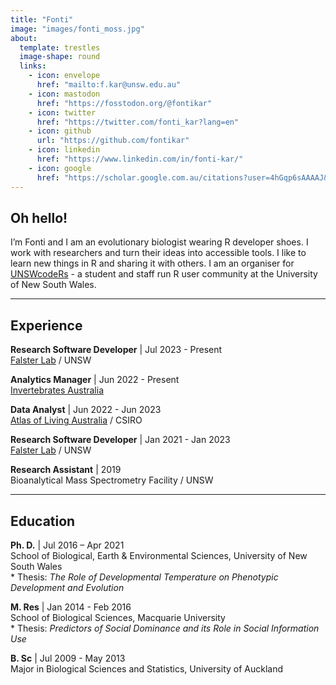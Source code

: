```yaml
---
title: "Fonti"
image: "images/fonti_moss.jpg"
about: 
  template: trestles
  image-shape: round
  links:
    - icon: envelope
      href: "mailto:f.kar@unsw.edu.au"
    - icon: mastodon
      href: "https://fosstodon.org/@fontikar"
    - icon: twitter
      href: "https://twitter.com/fonti_kar?lang=en"
    - icon: github
      url: "https://github.com/fontikar"
    - icon: linkedin
      href: "https://www.linkedin.com/in/fonti-kar/"
    - icon: google
      href: "https://scholar.google.com.au/citations?user=4hGqp6sAAAAJ&hl=en&inst=7289110936595769722"
---
```


:::{#hero-heading}

:::{.column-body-outset}

## Oh hello! 

I'm Fonti and I am an evolutionary biologist wearing R developer shoes. I work with researchers and turn their ideas into accessible tools. I like to learn new things in R and sharing it with others. I am an organiser for [UNSWcodeRs](https://unsw-coders.netlify.app/) - a student and staff run R user community at the University of New South Wales.

-----------------------------------------------------------------------------

## Experience

**Research Software Developer** | Jul 2023 - Present  
[Falster Lab](https://danielfalster.com/) / UNSW

**Analytics Manager** | Jun 2022 - Present  
[Invertebrates Australia](https://invertebratesaustralia.org/)

**Data Analyst** | Jun 2022 - Jun 2023  
[Atlas of Living Australia](https://labs.ala.org.au/about.html) / CSIRO

**Research Software Developer** | Jan 2021 - Jan 2023  
[Falster Lab](https://danielfalster.com/)  / UNSW

**Research Assistant** | 2019   
Bioanalytical Mass Spectrometry Facility / UNSW

-----------------------------------------------------------------------------

## Education

**Ph. D.** | Jul 2016 – Apr 2021  
School of Biological, Earth & Environmental Sciences, University of New South Wales  
  * Thesis: *The Role of Developmental Temperature on Phenotypic Development and Evolution*

**M. Res** | Jan 2014 - Feb 2016  
School of Biological Sciences, Macquarie University  
  * Thesis: *Predictors of Social Dominance and its Role in Social Information Use* 

**B. Sc** | Jul 2009 - May 2013  
Major in Biological Sciences and Statistics, University of Auckland

:::

:::
